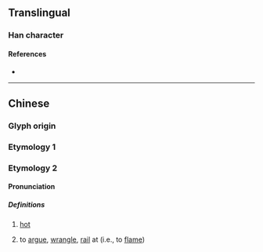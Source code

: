 {{character info}}
==Translingual==

===Han character===
{{Han char|rn=86|rad=火|as=06|sn=10|four=98861|canj=FOMR|ids=⿰火合}}

====References====
* {{Han ref|kx=0670.190|dkj=19015|hdz=32200.130|uh=70DA|ud=28890|bh=D27A|bd=53882}}

----

==Chinese==
{{zh-forms}}

===Glyph origin===
{{Han etym}}

===Etymology 1===
{{zh-see|煠}}

===Etymology 2===

====Pronunciation====
{{zh-pron
|m=xiá
|c=hap6
|mc=y
|oc=y
|cat=a,v
}}

=====Definitions=====
{{zh-hanzi}}

# {{lb|zh|Cantonese}} [[hot]]
# {{lb|zh|Cantonese}} to [[argue]], [[wrangle]], [[rail]] at (i.e., to [[flame]])